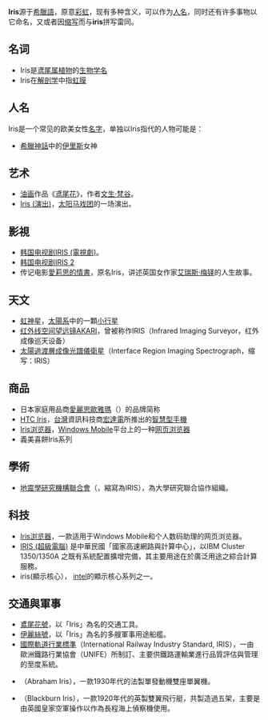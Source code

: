 '''Iris'''源于[[希臘語|希臘語]]，原意[[彩虹|彩虹]]，现有多种含义，可以作为[[人名|人名]]，同时还有许多事物以它命名，又或者因[[缩写|缩写]]而与'''iris'''拼写雷同。

== 名词 ==
* Iris是[[鸢尾属|鸢尾属植物]]的[[学名|生物学名]]
* Iris在[[解剖学|解剖学]]中指[[虹膜|虹膜]]

== 人名 ==
Iris是一个常见的欧美女性[[名字|名字]]，单独以Iris指代的人物可能是：
* [[希臘神話|希臘神話]]中的[[伊里斯|伊里斯]]女神

== 艺术 ==
* [[油画|油画]]作品《[[鳶尾花_(梵谷)|鸢尾花]]》，作者[[文生·梵谷|文生·梵谷]]。
* [[Iris_(演出)|Iris (演出)]]，[[太阳马戏团|太阳马戏团]]的一场演出。

== 影視 ==
* [[韩国电视剧|韩国电视剧]][[IRIS_(電視劇)|IRIS (電視劇)]]。
* [[韩国电视剧|韩国电视剧]][[IRIS_2|IRIS 2]]
* 传记电影[[愛莉思的情書|愛莉思的情書]]，原名Iris，讲述英国女作家[[艾瑞斯·梅铎|艾瑞斯·梅铎]]的人生故事。

== 天文 ==
* [[虹神星|虹神星]]，[[太陽系|太陽系]]中的一顆[[小行星|小行星]]
* [[红外线|红外线]][[空间望远镜|空间望远镜]][[AKARI|AKARI]]，曾被称作IRIS（Infrared Imaging Surveyor，红外成像巡天设备）
* [[太陽過渡層成像光譜儀衛星|太陽過渡層成像光譜儀衛星]]（Interface Region Imaging Spectrograph，缩写：IRIS）

== 商品 ==
* 日本家庭用品商[[愛麗思歐雅瑪|愛麗思歐雅瑪]]（{{lang|en|IRIS OHYAMA}}）的品牌简称
* [[HTC_Iris|HTC Iris]]，[[台灣|台灣]]資訊科技商[[宏達電|宏達電]]所推出的[[智慧型手機|智慧型手機]]
* [[Iris浏览器|Iris浏览器]]，[[Windows_Mobile|Windows Mobile]]平台上的一种[[网页浏览器|网页浏览器]]
*義美喜餅Iris系列

==學術==
* [[地震學研究機構聯合會|地震學研究機構聯合會]]（{{lang-en|Incorporated Research Institutions for Seismology}}，縮寫為IRIS），為大學研究聯合協作組織。

==科技==
*[[Iris浏览器|Iris浏览器]]，一款适用于Windows Mobile和个人数码助理的网页浏览器。
* [[IRIS_(超級電腦)|IRIS (超級電腦)]] 是中華民國「國家高速網路與計算中心」，以IBM Cluster 1350/1350A 之既有系統配置擴增完備，其主要用途在於廣泛用途之綜合計算服務。
*iris(顯示核心）， [[英特尔|intel]]的顯示核心系列之一。

==交通與軍事==
* [[鳶尾花號|鳶尾花號]]，以「Iris」為名的交通工具。
* [[伊麗絲號|伊麗絲號]]，以「Iris」為名的多艘軍事用途船艦。
* [[國際軌道行業標準|國際軌道行業標準]]（International Railway Industry Standard, IRIS），一由歐洲鐵路行業協會（UNIFE）所制訂、主要供鐵路運輸業進行品質評估與管理的至度系統。
* {{link-en|亞伯拉罕伊麗絲|Abraham Iris}}（Abraham Iris），一款1930年代的法製單發動機雙座單翼機。
* {{link-en|布萊克本伊麗絲|Blackburn Iris}}（Blackburn Iris），一款1920年代的英製雙翼飛行艇，共製造過五架，主要是由英國皇家空軍操作以作為長程海上偵察機使用。

{{Disambig|Cat=非中文名稱消歧義}}
